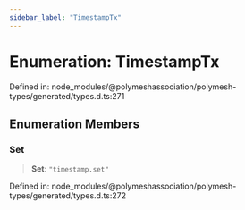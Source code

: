 ```yaml
---
sidebar_label: "TimestampTx"
---
```


# Enumeration: TimestampTx

Defined in: node\_modules/@polymeshassociation/polymesh-types/generated/types.d.ts:271

## Enumeration Members

### Set

> **Set**: `"timestamp.set"`

Defined in: node\_modules/@polymeshassociation/polymesh-types/generated/types.d.ts:272
